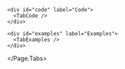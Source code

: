 

<Meta title="SUI/Components/Forms/Input" />

<Unstyled>
  <Page.Tabs
    title="Input"
    subtitle="Input fields are an essential user interface design element,
providing users with the means to enter non-standardized responses."
    status="ready"
  >
    <div id="usage" label="Usage">
      <TabUsage />
    </div>

    <div id="code" label="Code">
      <TabCode />
    </div>

    <div id="examples" label="Examples">
      <TabExamples />
    </div>
  </Page.Tabs>
</Unstyled>
